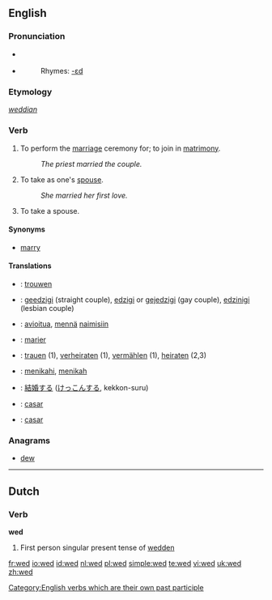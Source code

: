 ==English==

===Pronunciation===
*{{IPA|/'wεd/}} {{SAMPA|/"wEd/}} {{enPR|wĕdʹ}}
*{{audio|en-us-wed.ogg|Audio (US)}}
*:Rhymes: [[Rhymes:English:-ɛd|-ɛd]]

===Etymology===
{{OE.}} ''[[weddian]]''

===Verb===
{{en-verb|weds|wedding|'''wed '''or''' [[wedded]]'''|'''wed '''or''' [[wedded]]'''}}

# {{transitive}} To perform the [[marriage]] ceremony for; to join in [[matrimony]].
#:''The priest married the couple.''
# {{transitive}} To take as one's [[spouse]].
#:''She married her first love.''
# {{intransitive}} To take a spouse.

====Synonyms====
*[[marry]]

====Translations====
{{trans-top|To perform the marriage ceremony for; to join in matrimony}}
{{trans-mid}}
{{trans-bottom}}

{{trans-top|To take as one's spouse}}
{{trans-mid}}
{{trans-bottom}}

{{trans-top|To take a spouse}}
{{trans-mid}}
{{trans-bottom}}
{{subst:user:Thryfuulf/transcheck}}
*{{ttbc|Dutch}}: [[trouwen]]
*{{ttbc|Esperanto}}: [[geedzigi]] (straight couple), [[edzigi]] or [[gejedzigi]] (gay couple), [[edzinigi]] (lesbian couple)
*{{ttbc|Finnish}}: [[avioitua]], [[mennä]] [[naimisiin]]
*{{ttbc|French}}: [[marier]]
*{{ttbc|German}}: [[trauen]] (1), [[verheiraten]] (1), [[vermählen]] (1), [[heiraten]] (2,3)
*{{ttbc|Indonesian}}: [[nikah|menikahi]], [[nikah|menikah]]
{{mid}}
*{{ttbc|Japanese}}: [[結婚]]する ([[けっこん]]する, kekkon-suru)
*{{ttbc|Spanish}}: [[casar]]
*{{ttbc|Portuguese}}: [[casar]]
{{bottom}}

===Anagrams===
*[[dew]]

[[Category:English verbs which are their own past participle]]

----

==Dutch==

===Verb===
'''wed'''

# First person singular present tense of [[wedden]]

[[fr:wed]]
[[io:wed]]
[[id:wed]]
[[nl:wed]]
[[pl:wed]]
[[simple:wed]]
[[te:wed]]
[[vi:wed]]
[[uk:wed]]
[[zh:wed]]